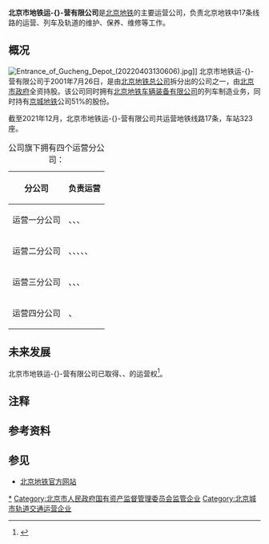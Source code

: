 {{NoteTA |G1=Railway |G2=Transport
|1=zh-cn:运营;zh-tw:營運;}}
{{not|北京地铁集团有限责任公司}}
{{Infobox Company 
|company_name=北京市地铁运营有限公司
|company_name_en=Beijing Mass Transit Railway Operation Corporation Limited
|company_logo=
|image = Beijing Mass Transit Railway Operation Corporation Limited (20220413155102).jpg
|image_caption = 地铁大厦
|company_type=国有企业
|local_code_name = CN
|local_code = 91110000744706305W
|foundation=2001年7月26日
|location={{PRC}}[[北京市|北京市]][[西城区|西城区]][[北礼士路|北礼士路]]甲38号地铁大厦
|area_served=[[北京|北京]]
|key_people=[[董事长|董事长]]：<BR>[[总经理|总经理]]：张树人
|industry=[[城市轨道交通系统|城市轨道交通系统]]运营
| num_employees = 3.5万人<ref>{{cite web|url=http://www.bjsubway.com/support/xxgkzn/2017-08-31/128698.html|title=2016年度企业成本公开资料|publisher=北京市地铁运营有限公司|accessdate=2017-09-02|date=2017-09-01|archive-url=https://web.archive.org/web/20170902092734/http://www.bjsubway.com/support/xxgkzn/2017-08-31/128698.html|archive-date=2017-09-02|dead-url=yes}}</ref>
| num_employees_year = 2016年
|parent=[[北京市基础设施投资有限公司|北京市基础设施投资有限公司]]
|homepage={{URL|http://www.bjsubway.com}}
}}
'''北京市地铁运-{}-营有限公司'''是[[北京地铁|北京地铁]]的主要运营公司，负责北京地铁中17条线路的运营、列车及轨道的维护、保养、维修等工作。

== 概况 ==
[[File:Entrance_of_Gucheng_Depot_(20220403130606).jpg|thumb]]]]
北京市地铁运-{}-营有限公司于2001年7月26日，是由[[北京地铁总公司|北京地铁总公司]]拆分出的公司之一，由[[北京市政府|北京市政府]]全资持股。该公司同时拥有[[北京地铁车辆装备有限公司|北京地铁车辆装备有限公司]]的列车制造业务，同时持有[[京城地铁|京城地铁]]公司51%的股份。

截至2021年12月，北京市地铁运-{}-营有限公司共运营地铁线路17条，车站323座{{NoteTag|name=notestationnum|换乘站重复计算。如果不重复计算换乘站，则为281座车站。}}。

{| class="wikitable"
|+公司旗下拥有四个运营分公司：
!分公司
!负责运营
|-
|运营一分公司
|{{北京地铁线路名|5}}、{{北京地铁线路名|6}}、{{北京地铁线路名|7}}、{{北京地铁线路名|亦}}
|-
|运营二分公司
|{{北京地铁线路名|1}}、{{北京地铁线路名|9}}、{{北京地铁线路名|八}}、{{北京地铁线路名|房}}、{{北京地铁线路名|S1}}、{{北京地铁线路名|11}}
|-
|运营三分公司
|{{北京地铁线路名|2}}、{{北京地铁线路名|8}}、{{北京地铁线路名|10}}、{{北京地铁线路名|13}}
|-
|运营四分公司
|{{北京地铁线路名|15}}、{{北京地铁线路名|昌}}
|}

== 未来发展 ==
北京市地铁运-{}-营有限公司已取得{{北京地铁线路名|3}}、{{北京地铁线路名|12}}、{{北京地铁线路名|28}}的运营权<ref>{{cite web|url=https://mp.weixin.qq.com/s/nt7ks0GDCxgyeSO7ZniiwQ|title=【今日头条】2020！让你我笃定前行|work=北京地铁之窗订阅号|quote=竞争取得3号线、11号线、12号线及28号线新线运营权|accessdate=2020-02-02|archive-date=2020-02-02|archive-url=https://web.archive.org/web/20200202212737/https://mp.weixin.qq.com/s/nt7ks0GDCxgyeSO7ZniiwQ|dead-url=no}}</ref>。

== 注释 ==
{{ReflistH|2}}
{{NoteFoot}}
{{ReflistF}}

== 参考资料 ==
{{reflist}}

== 参见 ==

*[http://www.bjsubway.com 北京地铁官方网站]{{Wayback|url=http://www.bjsubway.com/ |date=20081024204240 }}

{{國際性地鐵基準組織}}
[[Category:北京地铁|*]]
[[Category:北京市人民政府国有资产监督管理委员会监管企业|Category:北京市人民政府国有资产监督管理委员会监管企业]]
[[Category:北京城市轨道交通运营企业|Category:北京城市轨道交通运营企业]]